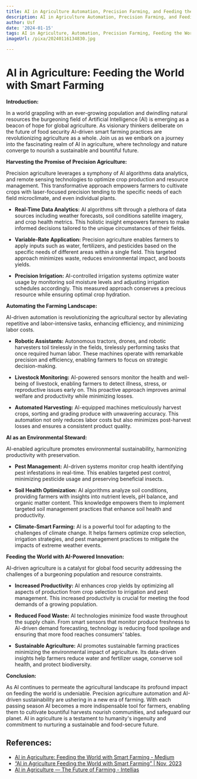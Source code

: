 ```yaml
---
title: AI in Agriculture Automation, Precision Farming, and Feeding the World
description: AI in Agriculture Automation, Precision Farming, and Feeding the World
author: Usf
date: '2024-01-15'
tags: AI in Agriculture, Automation, Precision Farming, Feeding the World
imageUrl: /pixa/20240116134830.jpg

---
```

# AI in Agriculture: Feeding the World with Smart Farming

**Introduction:**

In a world grappling with an  ever-growing population  and dwindling natural resources the burgeoning field of Artificial  Intelligence (AI) is emerging as a beacon of hope for global agriculture. As visionary thinkers deliberate on the future of  food security AI-driven smart farming practices are revolutionizing agriculture as a whole. Join us as we embark on a journey into the fascinating realm of AI  in agriculture, where technology and nature converge to nourish a sustainable and bountiful future.

**Harvesting the Promise of Precision Agriculture:**

Precision agriculture leverages a  symphony of AI algorithms data analytics, and remote sensing technologies to optimize crop production and resource management.  This transformative  approach empowers farmers to cultivate crops with laser-focused precision tending to the specific  needs of each field microclimate, and even  individual plants.

- **Real-Time Data Analytics:** AI algorithms sift through a plethora of data sources including weather forecasts, soil conditions satellite imagery, and crop health metrics. This holistic insight empowers farmers to make informed decisions tailored to the unique circumstances of their fields.

- **Variable-Rate Application:** Precision agriculture enables farmers to apply inputs such as water, fertilizers, and pesticides based  on the specific needs of different areas within a single field. This targeted approach minimizes  waste, reduces environmental impact, and boosts yields.

- **Precision Irrigation:** AI-controlled irrigation systems optimize water usage by monitoring soil moisture levels and adjusting irrigation  schedules accordingly. This measured  approach conserves a precious resource while ensuring optimal  crop hydration.

**Automating the Farming Landscape:**

AI-driven  automation is revolutionizing the agricultural sector by alleviating repetitive and labor-intensive tasks, enhancing efficiency, and minimizing labor costs.

- **Robotic Assistants:** Autonomous tractors, drones, and robotic harvesters toil tirelessly in the fields, tirelessly performing  tasks that once required human labor. These machines operate with remarkable precision and efficiency, enabling farmers to focus on  strategic decision-making.

- **Livestock Monitoring:** AI-powered sensors monitor the health and well-being of livestock, enabling farmers to detect illness, stress, or reproductive issues early on. This  proactive approach improves animal welfare and productivity while  minimizing losses.

-  **Automated Harvesting:** AI-equipped machines meticulously harvest crops, sorting and grading produce with unwavering accuracy. This automation not  only reduces labor costs but also minimizes post-harvest losses and ensures a consistent product quality.

**AI as an Environmental Steward:**

AI-enabled agriculture  promotes environmental sustainability,  harmonizing productivity with preservation.

- **Pest  Management:** AI-driven  systems monitor  crop health  identifying pest infestations in  real-time. This enables targeted pest control, minimizing pesticide usage and preserving beneficial insects.

- **Soil  Health Optimization:** AI algorithms  analyze  soil  conditions, providing farmers with insights into nutrient levels, pH balance,  and organic matter content.  This knowledge empowers them to  implement  targeted soil management practices that enhance  soil health and productivity.

- **Climate-Smart  Farming:** AI is a powerful tool  for  adapting to the challenges of climate change. It helps farmers optimize crop selection, irrigation strategies, and pest management practices to mitigate the impacts of extreme weather events.

**Feeding the World with AI-Powered Innovation:**

AI-driven agriculture is a catalyst for global food security addressing the  challenges of a burgeoning population  and resource constraints.

- **Increased Productivity:** AI enhances crop yields by optimizing all aspects of  production from crop selection to  irrigation and pest  management.  This increased productivity is crucial for meeting the food demands of a  growing population.

- **Reduced Food Waste:** AI  technologies minimize food waste throughout the supply chain. From smart sensors  that monitor produce freshness  to AI-driven demand forecasting, technology is reducing food spoilage and ensuring that more food reaches consumers' tables.

-  **Sustainable Agriculture:**  AI  promotes sustainable farming practices minimizing  the environmental impact of agriculture.  Its data-driven  insights help farmers  reduce water and fertilizer usage, conserve  soil health, and protect biodiversity.

**Conclusion:**

As AI continues to permeate the agricultural landscape its profound impact on feeding the world is undeniable. Precision agriculture automation and AI-driven sustainability are ushering  in a  new era of  farming. With each passing  season  AI becomes a more indispensable tool  for farmers, enabling them to cultivate bountiful harvests nourish communities, and safeguard our planet. AI in agriculture is a testament to humanity's ingenuity and commitment to nurturing  a sustainable and food-secure future.

## References:
- [AI in Agriculture: Feeding the World with Smart Farming - Medium](https://medium.com/@futureaiweb/ai-in-agriculture-feeding-the-world-with-smart-farming-1c1ddacd5c17)
- [“AI in Agriculture Feeding the World with Smart Farming” | Nov, 2023](https://medium.com/@Land2Cyber/ai-in-agriculture-feeding-the-world-with-smart-farming-c25a7e34d7e4)
- [AI in Agriculture — The Future of Farming - Intellias](https://intellias.com/artificial-intelligence-in-agriculture/)
